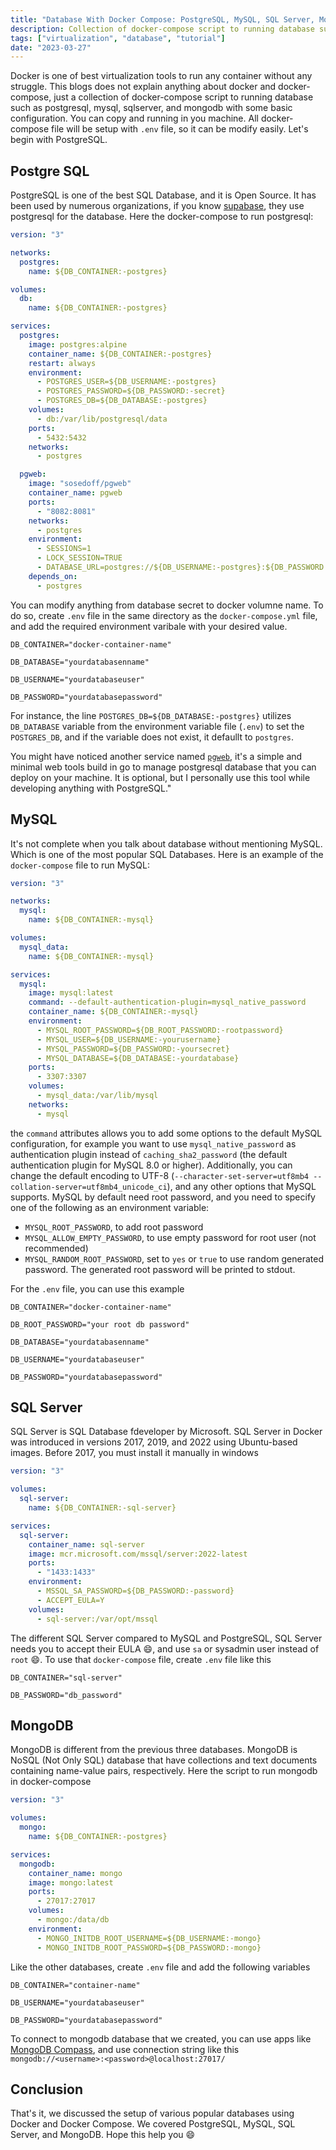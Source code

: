 ```yaml
---
title: "Database With Docker Compose: PostgreSQL, MySQL, SQL Server, Mongo"
description: Collection of docker-compose script to running database such as postgresql, mysql, sqlserver, and mongodb, with some DBMS
tags: ["virtualization", "database", "tutorial"]
date: "2023-03-27"
---
```


Docker is one of best virtualization tools to run any container without any struggle. This blogs does not explain anything about docker and docker-compose, just a collection of docker-compose script to running database such as postgresql, mysql, sqlserver, and mongodb with some basic configuration. You can copy and running in you machine. All docker-compose file will be setup with `.env` file, so it can be modify easily. Let's begin with PostgreSQL.

## Postgre SQL

PostgreSQL is one of the best SQL Database, and it is Open Source. It has been used by numerous organizations, if you know [supabase](https://supabase.com/), they use postgresql for the database. Here the docker-compose to run postgresql:

```yaml
version: "3"

networks:
  postgres:
    name: ${DB_CONTAINER:-postgres}

volumes:
  db:
    name: ${DB_CONTAINER:-postgres}

services:
  postgres:
    image: postgres:alpine
    container_name: ${DB_CONTAINER:-postgres}
    restart: always
    environment:
      - POSTGRES_USER=${DB_USERNAME:-postgres}
      - POSTGRES_PASSWORD=${DB_PASSWORD:-secret}
      - POSTGRES_DB=${DB_DATABASE:-postgres}
    volumes:
      - db:/var/lib/postgresql/data
    ports:
      - 5432:5432
    networks:
      - postgres

  pgweb:
    image: "sosedoff/pgweb"
    container_name: pgweb
    ports:
      - "8082:8081"
    networks:
      - postgres
    environment:
      - SESSIONS=1
      - LOCK_SESSION=TRUE
      - DATABASE_URL=postgres://${DB_USERNAME:-postgres}:${DB_PASSWORD:-secret}@${DB_CONTAINER:-postgres}:5432/${DB_DATABASE:-postgres}?sslmode=disable
    depends_on:
      - postgres
```

You can modify anything from database secret to docker volumne name. To do so, create `.env` file in the same directory as the `docker-compose.yml` file, and add the required environment varibale with your desired value.

```
DB_CONTAINER="docker-container-name"

DB_DATABASE="yourdatabasenname"

DB_USERNAME="yourdatabaseuser"

DB_PASSWORD="yourdatabasepassword"
```

For instance, the line `POSTGRES_DB=${DB_DATABASE:-postgres}` utilizes `DB_DATABASE` variable from the environment variable file (`.env`) to set the `POSTGRES_DB`, and if the variable does not exist, it defaullt to `postgres`.

You might have noticed another service named [`pgweb`](http://sosedoff.github.io/pgweb/), it's a simple and minimal web tools build in go to manage postgresql database that you can deploy on your machine. It is optional, but I personally use this tool while developing anything with PostgreSQL."

## MySQL

It's not complete when you talk about database without mentioning MySQL. Which is one of the most popular SQL Databases. Here is an example of the `docker-compose` file to run MySQL:

```yaml
version: "3"

networks:
  mysql:
    name: ${DB_CONTAINER:-mysql}

volumes:
  mysql_data:
    name: ${DB_CONTAINER:-mysql}

services:
  mysql:
    image: mysql:latest
    command: --default-authentication-plugin=mysql_native_password
    container_name: ${DB_CONTAINER:-mysql}
    environment:
      - MYSQL_ROOT_PASSWORD=${DB_ROOT_PASSWORD:-rootpassword}
      - MYSQL_USER=${DB_USERNAME:-yourusername}
      - MYSQL_PASSWORD=${DB_PASSWORD:-yoursecret}
      - MYSQL_DATABASE=${DB_DATABASE:-yourdatabase}
    ports:
      - 3307:3307
    volumes:
      - mysql_data:/var/lib/mysql
    networks:
      - mysql
```

the `command` attributes allows you to add some options to the default MySQL configuration, for example you want to use `mysql_native_password` as authentication plugin instead of `caching_sha2_password` (the default authentication plugin for MySQL 8.0 or higher). Additionally, you can change the default encoding to UTF-8 (`--character-set-server=utf8mb4 --collation-server=utf8mb4_unicode_ci`), and any other options that MySQL supports. MySQL by default need root password, and you need to specify one of the following as an environment variable:

- `MYSQL_ROOT_PASSWORD`, to add root password
- `MYSQL_ALLOW_EMPTY_PASSWORD`, to use empty password for root user (not recommended)
- `MYSQL_RANDOM_ROOT_PASSWORD`, set to `yes` or `true` to use random generated password. The generated root password will be printed to stdout.

For the `.env` file, you can use this example

```
DB_CONTAINER="docker-container-name"

DB_ROOT_PASSWORD="your root db password"

DB_DATABASE="yourdatabasenname"

DB_USERNAME="yourdatabaseuser"

DB_PASSWORD="yourdatabasepassword"
```

## SQL Server

SQL Server is SQL Database fdeveloper by Microsoft. SQL Server in Docker was introduced in versions 2017, 2019, and 2022 using Ubuntu-based images. Before 2017, you must install it manually in windows

```yaml
version: "3"

volumes:
  sql-server:
    name: ${DB_CONTAINER:-sql-server}

services:
  sql-server:
    container_name: sql-server
    image: mcr.microsoft.com/mssql/server:2022-latest
    ports:
      - "1433:1433"
    environment:
      - MSSQL_SA_PASSWORD=${DB_PASSWORD:-password}
      - ACCEPT_EULA=Y
    volumes:
      - sql-server:/var/opt/mssql
```

The different SQL Server compared to MySQL and PostgreSQL, SQL Server needs you to accept their EULA 😄, and use `sa` or sysadmin user instead of `root` 😄. To use that `docker-compose` file, create `.env` file like this

```
DB_CONTAINER="sql-server"

DB_PASSWORD="db_password"
```

## MongoDB

MongoDB is different from the previous three databases. MongoDB is NoSQL (Not Only SQL) database that have collections and text documents containing name-value pairs, respectively. Here the script to run mongodb in docker-compose

```yaml
version: "3"

volumes:
  mongo:
    name: ${DB_CONTAINER:-postgres}

services:
  mongodb:
    container_name: mongo
    image: mongo:latest
    ports:
      - 27017:27017
    volumes:
      - mongo:/data/db
    environment:
      - MONGO_INITDB_ROOT_USERNAME=${DB_USERNAME:-mongo}
      - MONGO_INITDB_ROOT_PASSWORD=${DB_PASSWORD:-mongo}
```

Like the other databases, create `.env` file and add the following variables

```
DB_CONTAINER="container-name"

DB_USERNAME="yourdatabaseuser"

DB_PASSWORD="yourdatabasepassword"
```

To connect to mongodb database that we created, you can use apps like [MongoDB Compass](https://www.mongodb.com/products/compass), and use connection string like this `mongodb://<username>:<password>@localhost:27017/`

## Conclusion

That's it, we discussed the setup of various popular databases using Docker and Docker Compose. We covered PostgreSQL, MySQL, SQL Server, and MongoDB. Hope this help you 😄
